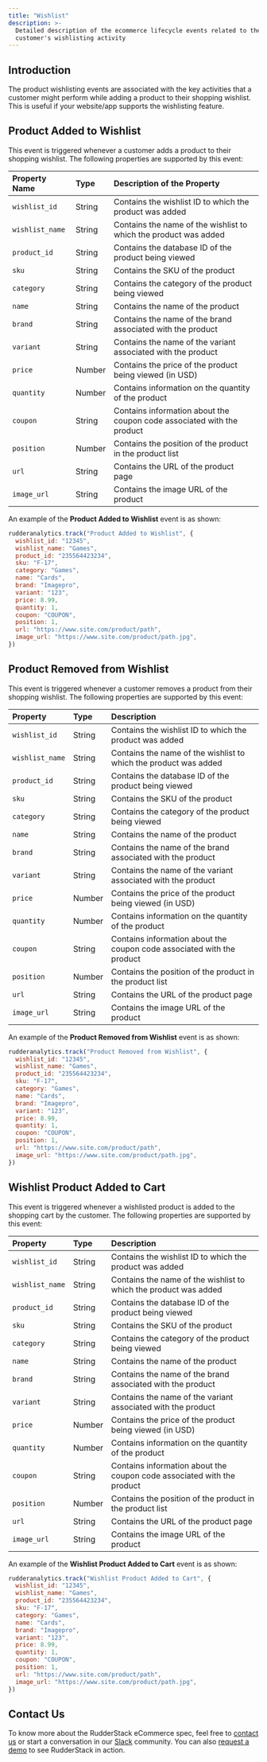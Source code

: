 ```yaml
---
title: "Wishlist"
description: >-
  Detailed description of the ecommerce lifecycle events related to the
  customer's wishlisting activity
---
```


## Introduction

The product wishlisting events are associated with the key activities that a customer might perform while adding a product to their shopping wishlist. This is useful if your website/app supports the wishlisting feature.

## Product Added to Wishlist

This event is triggered whenever a customer adds a product to their shopping wishlist. The following properties are supported by this event:

| **Property Name** | **Type** | **Description of the Property**                                        |
| :---------------- | :------- | :--------------------------------------------------------------------- |
| `wishlist_id`     | String   | Contains the wishlist ID to which the product was added                |
| `wishlist_name`   | String   | Contains the name of the wishlist to which the product was added       |
| `product_id`      | String   | Contains the database ID of the product being viewed                   |
| `sku`             | String   | Contains the SKU of the product                                        |
| `category`        | String   | Contains the category of the product being viewed                      |
| `name`            | String   | Contains the name of the product                                       |
| `brand`           | String   | Contains the name of the brand associated with the product             |
| `variant`         | String   | Contains the name of the variant associated with the product           |
| `price`           | Number   | Contains the price of the product being viewed \(in USD\)              |
| `quantity`        | Number   | Contains information on the quantity of the product                    |
| `coupon`          | String   | Contains information about the coupon code associated with the product |
| `position`        | Number   | Contains the position of the product in the product list               |
| `url`             | String   | Contains the URL of the product page                                   |
| `image_url`       | String   | Contains the image URL of the product                                  |

An example of the **Product Added to Wishlist** event is as shown:

```javascript
rudderanalytics.track("Product Added to Wishlist", {
  wishlist_id: "12345",
  wishlist_name: "Games",
  product_id: "235564423234",
  sku: "F-17",
  category: "Games",
  name: "Cards",
  brand: "Imagepro",
  variant: "123",
  price: 8.99,
  quantity: 1,
  coupon: "COUPON",
  position: 1,
  url: "https://www.site.com/product/path",
  image_url: "https://www.site.com/product/path.jpg",
})
```

## Product Removed from Wishlist

This event is triggered whenever a customer removes a product from their shopping wishlist. The following properties are supported by this event:

| **Property**    | **Type** | **Description**                                                        |
| :-------------- | :------- | :--------------------------------------------------------------------- |
| `wishlist_id`   | String   | Contains the wishlist ID to which the product was added                |
| `wishlist_name` | String   | Contains the name of the wishlist to which the product was added       |
| `product_id`    | String   | Contains the database ID of the product being viewed                   |
| `sku`           | String   | Contains the SKU of the product                                        |
| `category`      | String   | Contains the category of the product being viewed                      |
| `name`          | String   | Contains the name of the product                                       |
| `brand`         | String   | Contains the name of the brand associated with the product             |
| `variant`       | String   | Contains the name of the variant associated with the product           |
| `price`         | Number   | Contains the price of the product being viewed \(in USD\)              |
| `quantity`      | Number   | Contains information on the quantity of the product                    |
| `coupon`        | String   | Contains information about the coupon code associated with the product |
| `position`      | Number   | Contains the position of the product in the product list               |
| `url`           | String   | Contains the URL of the product page                                   |
| `image_url`     | String   | Contains the image URL of the product                                  |

An example of the **Product Removed from Wishlist** event is as shown:

```javascript
rudderanalytics.track("Product Removed from Wishlist", {
  wishlist_id: "12345",
  wishlist_name: "Games",
  product_id: "235564423234",
  sku: "F-17",
  category: "Games",
  name: "Cards",
  brand: "Imagepro",
  variant: "123",
  price: 8.99,
  quantity: 1,
  coupon: "COUPON",
  position: 1,
  url: "https://www.site.com/product/path",
  image_url: "https://www.site.com/product/path.jpg",
})
```

## Wishlist Product Added to Cart

This event is triggered whenever a wishlisted product is added to the shopping cart by the customer. The following properties are supported by this event:

| **Property**    | **Type** | **Description**                                                        |
| :-------------- | :------- | :--------------------------------------------------------------------- |
| `wishlist_id`   | String   | Contains the wishlist ID to which the product was added                |
| `wishlist_name` | String   | Contains the name of the wishlist to which the product was added       |
| `product_id`    | String   | Contains the database ID of the product being viewed                   |
| `sku`           | String   | Contains the SKU of the product                                        |
| `category`      | String   | Contains the category of the product being viewed                      |
| `name`          | String   | Contains the name of the product                                       |
| `brand`         | String   | Contains the name of the brand associated with the product             |
| `variant`       | String   | Contains the name of the variant associated with the product           |
| `price`         | Number   | Contains the price of the product being viewed \(in USD\)              |
| `quantity`      | Number   | Contains information on the quantity of the product                    |
| `coupon`        | String   | Contains information about the coupon code associated with the product |
| `position`      | Number   | Contains the position of the product in the product list               |
| `url`           | String   | Contains the URL of the product page                                   |
| `image_url`     | String   | Contains the image URL of the product                                  |

An example of the **Wishlist Product Added to Cart** event is as shown:

```javascript
rudderanalytics.track("Wishlist Product Added to Cart", {
  wishlist_id: "12345",
  wishlist_name: "Games",
  product_id: "235564423234",
  sku: "F-17",
  category: "Games",
  name: "Cards",
  brand: "Imagepro",
  variant: "123",
  price: 8.99,
  quantity: 1,
  coupon: "COUPON",
  position: 1,
  url: "https://www.site.com/product/path",
  image_url: "https://www.site.com/product/path.jpg",
})
```

## Contact Us

To know more about the RudderStack eCommerce spec, feel free to [contact us](mailto:%20docs@rudderstack.com) or start a conversation in our [Slack](https://rudderstack.com/join-rudderstack-slack-community) community. You can also [request a demo](https://rudderstack.com/request-a-demo/) to see RudderStack in action.
